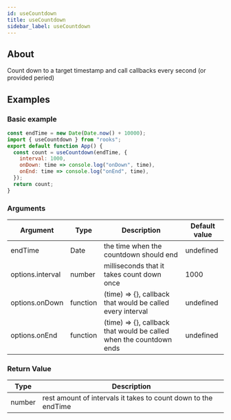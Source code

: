 ```yaml
---
id: useCountdown
title: useCountdown
sidebar_label: useCountdown
---
```


## About

Count down to a target timestamp and call callbacks every second (or provided peried)

## Examples

### Basic example

```jsx
const endTime = new Date(Date.now() + 10000);
import { useCountdown } from "rooks";
export default function App() {
  const count = useCountdown(endTime, {
    interval: 1000,
    onDown: time => console.log("onDown", time),
    onEnd: time => console.log("onEnd", time),
  });
  return count;
}
```

### Arguments

| Argument         | Type     | Description                                                         | Default value |
| ---------------- | -------- | ------------------------------------------------------------------- | ------------- |
| endTime          | Date     | the time when the countdown should end                              | undefined     |
| options.interval | number   | milliseconds that it takes count down once                          | 1000          |
| options.onDown   | function | (time) => {}, callback that would be called every interval          | undefined     |
| options.onEnd    | function | (time) => {}, callback that would be called when the countdown ends | undefined     |

### Return Value

| Type   | Description                                                    |
| ------ | -------------------------------------------------------------- |
| number | rest amount of intervals it takes to count down to the endTime |
